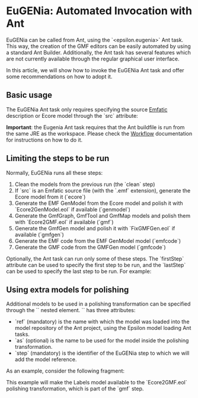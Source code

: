 =EuGENia: Automated Invocation with Ant= 
EuGENia can be called from Ant, using the `<epsilon.eugenia>` Ant task. This way, the creation of the GMF editors can be easily automated by using a standard Ant Builder. Additionally, the Ant task has several features which are not currently available through the regular graphical user interface.

In this article, we will show how to invoke the EuGENia Ant task and offer some recommendations on how to adopt it.

==Basic usage==
The EuGENia Ant task only requires specifying the source [[../emfatic|Emfatic]] description or Ecore model through the `src` attribute:

{{{xml
<!-- Generate myfile.ecore from myfile.emf and then proceed -->
<epsilon.eugenia src="myfile.emf"/>

<!-- Start directly from the Ecore model -->
<epsilon.eugenia src="myfile.ecore"/>
}}}

'''Important''': the Eugenia Ant task requires that the Ant buildfile is run from the same JRE as the workspace. Please check the [[../../../doc/workflow|Workflow]] documentation for instructions on how to do it.

==Limiting the steps to be run==
Normally, EuGENia runs all these steps:

# Clean the models from the previous run (the `clean` step)
# If `src` is an Emfatic source file (with the `.emf` extension), generate the Ecore model from it (`ecore`)
# Generate the EMF GenModel from the Ecore model and polish it with `Ecore2GenModel.eol` if available (`genmodel`)
# Generate the GmfGraph, GmfTool and GmfMap models and polish them with `Ecore2GMF.eol` if available (`gmf`)
# Generate the GmfGen model and polish it with `FixGMFGen.eol` if available (`gmfgen`)
# Generate the EMF code from the EMF GenModel model (`emfcode`)
# Generate the GMF code from the GMFGen model (`gmfcode`)
Optionally, the Ant task can run only some of these steps. The `firstStep` attribute can be used to specify the first step to be run, and the `lastStep` can be used to specify the last step to be run. For example:

{{{xml
<!-- Skips the clean, ecore and genmodel steps -->
<epsilon.eugenia src="myfile.ecore" firstStep="gmf"/>

<!-- Does not run the emfcode and gmfcode steps -->
<epsilon.eugenia src="myfile.emf" lastStep="gmfgen"/>

<!-- Only runs the gmf and gmfgen steps -->
<epsilon.eugenia src="myfile.ecore" firstStep="gmf" lastStep="gmfgen"/>
}}}

==Using extra models for polishing==
Additional models to be used in a polishing transformation can be specified through the `<model>` nested element. `<model>` has three attributes:
* `ref` (mandatory) is the name with which the model was loaded into the model repository of the Ant project, using the Epsilon model loading Ant tasks.
* `as` (optional) is the name to be used for the model inside the polishing transformation.
* `step` (mandatory) is the identifier of the EuGENia step to which we will add the model reference.
As an example, consider the following fragment:

{{{xml
<epsilon.emf.loadModel name="Labels"
  modelfile="my.model" metamodeluri="mymetamodelURI"
  read="true" store="false"/>

<epsilon.eugenia src="myfile.emf">
  <model ref="Labels" step="gmf"/>
</epsilon.eugenia>
}}}

This example will make the Labels model available to the `Ecore2GMF.eol` polishing transformation, which is part of the `gmf` step.
